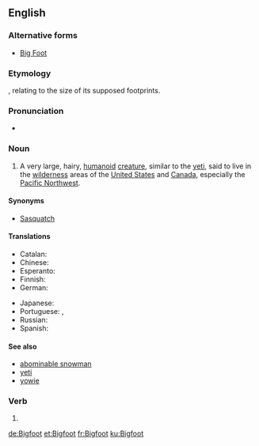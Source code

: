 {{also|bigfoot}}
==English==
{{wikipedia}}

===Alternative forms===
* [[Big Foot]]

===Etymology===
{{compound|big|foot}}, relating to the size of its supposed footprints.

===Pronunciation===
* {{IPA|/ˈbɪgˌfʊt/|lang=en}}

===Noun===
<!-- {{attention|en|'Bigfeet'? Is that right?}} - Yup -->
{{en-noun|Bigfoot|Bigfeet|Bigfoots}}

# {{context|US|Canada|cryptozoology|folklore|lang=en}} A very large, hairy, [[humanoid]] [[creature]], similar to the [[yeti]], said to live in the [[wilderness]] areas of the [[United States]] and [[Canada]], especially the [[Pacific Northwest]].

====Synonyms====
* [[sasquatch|Sasquatch]]

====Translations====
{{trans-top|unidentified yeti-like animal}}
* Catalan: {{t|ca|Peus grans|m}}
* Chinese: {{t|cmn|大脚野人|tr=dàjiǎo yěrén|sc=Hani}}
* Esperanto: {{t|eo|saskvaĉo}}
* Finnish: {{t|fi|Isojalka}}
* German: {{t+|de|Bigfoot|m}}
{{trans-mid}}
* Japanese: {{t|ja|ビッグフット|tr=biggufutto}}
* Portuguese: {{t|pt|Pé-Grande|m}} {{qualifier|as an individual creature}}, {{t|pt|pé-grande|m}} {{qualifier|as a species}}
* Russian: {{t|ru|бигфут|m|tr=bigfút}}
* Spanish: {{t|es|Pie Grande|m}}
{{trans-bottom}}

====See also====
* [[abominable snowman]]
* [[yeti]]
* [[yowie]]

===Verb===
{{en-verb}}

# {{alternative spelling of|bigfoot}}

[[de:Bigfoot]]
[[et:Bigfoot]]
[[fr:Bigfoot]]
[[ku:Bigfoot]]